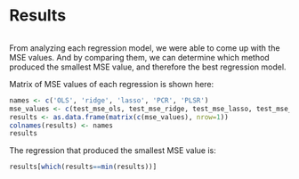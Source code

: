 # Results
```r

```

From analyzing each regression model, we were able to come up with the MSE values.  And by comparing them, we can determine which method produced the smallest MSE value, and therefore the best regression model.


Matrix of MSE values of each regression is shown here:
```r
names <- c('OLS', 'ridge', 'lasso', 'PCR', 'PLSR')
mse_values <- c(test_mse_ols, test_mse_ridge, test_mse_lasso, test_mse_pcr, test_mse_plsr)
results <- as.data.frame(matrix(c(mse_values), nrow=1))
colnames(results) <- names
results
```

The regression that produced the smallest MSE value is:
```r
results[which(results==min(results))]
```

